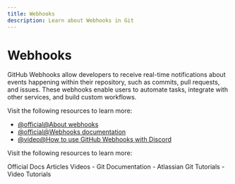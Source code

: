 ```yaml
---
title: Webhooks
description: Learn about Webhooks in Git
---
```


# Webhooks

GitHub Webhooks allow developers to receive real-time notifications about events happening within their repository, such as commits, pull requests, and issues. These webhooks enable users to automate tasks, integrate with other services, and build custom workflows.

Visit the following resources to learn more:

- [@official@About webhooks](https://docs.github.com/en/webhooks/about-webhooks)
- [@official@Webhooks documentation](https://docs.github.com/en/webhooks)
- [@video@How to use GitHub Webhooks with Discord](https://www.youtube.com/watch?v=-gyEHj0CVx0&)

Visit the following resources to learn more:

<Tabs defaultValue="official">
<TabsList>
<TabsTrigger value="official">Official Docs</TabsTrigger>
<TabsTrigger value="article">Articles</TabsTrigger>
<TabsTrigger value="video">Videos</TabsTrigger>
</TabsList>

<TabsContent value="official">
- <Link href="https://git-scm.com/docs">Git Documentation</Link>
</TabsContent>
<TabsContent value="article">
- <Link href="https://www.atlassian.com/git/tutorials">Atlassian Git Tutorials</Link>
</TabsContent>
<TabsContent value="video">
- <Link href="https://www.youtube.com/results?search_query=git+webhooks+tutorial">Video Tutorials</Link>
</TabsContent>
</Tabs>

<Outlet path="5-github/basics/webhooks" />
